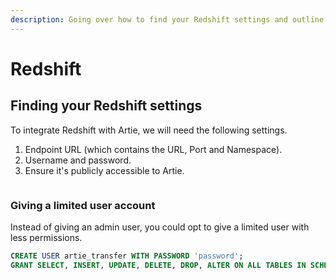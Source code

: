 ```yaml
---
description: Going over how to find your Redshift settings and outline the typing support.
---
```


# Redshift

## Finding your Redshift settings

To integrate Redshift with Artie, we will need the following settings.

1. Endpoint URL (which contains the URL, Port and Namespace).
2. Username and password.&#x20;
3. Ensure it's publicly accessible to Artie.

<figure><img src="../.gitbook/assets/image (20).png" alt=""><figcaption></figcaption></figure>

### Giving a limited user account

Instead of giving an admin user, you could opt to give a limited user with less permissions.&#x20;

```sql
CREATE USER artie_transfer WITH PASSWORD 'password';
GRANT SELECT, INSERT, UPDATE, DELETE, DROP, ALTER ON ALL TABLES IN SCHEMA schema_name TO artie_transfer;
```
